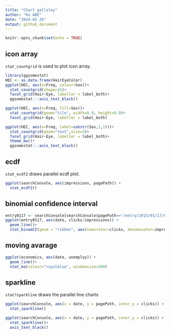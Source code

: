 ```yaml
---
title: "Chart gallaley"
author: "Ko ABE"
date: "2024-02-26"
output: github_document
---
```


```r
knitr::opts_chunk$set(echo = TRUE)
```

## icon array

`stat_countgrid` is used to plot icon array.



```r
library(ggsomestat)
HEC <- as.data.frame(HairEyeColor)
ggplot(HEC, aes(x=Freq, colour=Sex))+
  stat_countgrid(shape=15)+
  facet_grid(Hair~Eye, labeller = label_both)+
  ggsomestat:::axis_text_black()
```
```r
ggplot(HEC, aes(x=Freq, fill=Sex))+
  stat_countgrid(geom="tile", width=0.9, height=0.9)+
  facet_grid(Hair~Eye, labeller = label_both)
```



```r
ggplot(HEC, aes(x=Freq, label=substr(Sex,1,1)))+
  stat_countgrid(geom="text",size=3)+
  facet_grid(Hair~Eye, labeller = label_both)+
  theme_bw()+
  ggsomestat:::axis_text_black()
```

## ecdf

`stat_ecdf2` draws parallel ecdf plot.

```r
ggplot(searchConsole, aes(impressions, pagePath)) +
  stat_ecdf2()
```

## binomial confidence interval

```r
entry0117 <- searchConsole[searchConsole$pagePath=="/entry/2015/01/17/064522",]
ggplot(entry0117, aes(date, clicks/impressions)) +
  geom_line()+
  stat_binomCI(geom = "ribbon", aes(numerator=clicks, denominator=impressions), alpha=0.3)
```

## moving avarage

```r
ggplot(economics, aes(date, unemploy)) +
  geom_line()+
  stat_ma(colour="royalblue", windowsize=300)
```
## sparkline

`stat?sparkline` draws the parallel line charts

```r
ggplot(searchConsole, aes(x = date, y = pagePath, inner_y = clicks)) +
  stat_sparkline()
```

```r
ggplot(searchConsole, aes(x = date, y = pagePath, inner_y = clicks)) +
  stat_sparkline()+
  axis_text_black()
```
